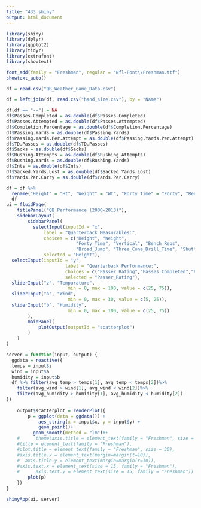 ---
title: "433_shiny"
output: html_document
---

```{r}
library(shiny)
library(dplyr)
library(ggplot2)
library(tidyr)
library(extrafont)
library(showtext)

font_add(family = "Freshman", regular = "Nfl-Font\\Freshman.ttf")
showtext_auto()

df = read.csv("QB_Weather_Game_Data.csv")

df = left_join(df, read.csv("hand_size.csv"), by = "Name")

df[df == "--"] = NA
df$Passes.Completed = as.double(df$Passes.Completed)
df$Passes.Attempted = as.double(df$Passes.Attempted)
df$Completion.Percentage = as.double(df$Completion.Percentage)
df$Passing.Yards = as.double(df$Passing.Yards)
df$Passing.Yards.Per.Attempt = as.double(df$Passing.Yards.Per.Attempt)
df$TD.Passes = as.double(df$TD.Passes)
df$Sacks = as.double(df$Sacks)
df$Rushing.Attempts = as.double(df$Rushing.Attempts)
df$Rushing.Yards = as.double(df$Rushing.Yards)
df$Ints = as.double(df$Ints)
df$Sacked.Yards.Lost = as.double(df$Sacked.Yards.Lost)
df$Yards.Per.Carry = as.double(df$Yards.Per.Carry)

df = df %>%
  rename("Height" = "Ht", "Weight" = "Wt", "Forty_Time" = "Forty", "Bench_Reps" = "BenchReps", "Broad_Jump" = "BroadJump", "Three_Cone_Drill_Time" = "Cone", "Shuttle_Drill_Time" = "Shuttle", "Passer_Rating" = "Passer.Rating", "Passes_Completed" = "Passes.Completed", "Passes_Attempted" = "Passes.Attempted", "Completion_Percentage" = "Completion.Percentage", "Passing_Yards" = "Passing.Yards", "Passing_Yards_Per_Attempt" = "Passing.Yards.Per.Attempt", "Touchdown_Passes" = "TD.Passes", "Interceptions" = "Ints", "Rushing_Attempts" = "Rushing.Attempts", "Sacked_Yards_Lost" = "Sacked.Yards.Lost", "Yards_Per_Carry" = "Yards.Per.Carry")
  df
ui = fluidPage(
    titlePanel("QB Performance (2000-2013)"),
    sidebarLayout(
        sidebarPanel(
          selectInput(inputId = "x", 
              label = "Quarterback Measurables:", 
              choices = c("Height", "Weight", 
                          "Forty_Time", "Vertical", "Bench_Reps", 
                          "Broad_Jump", "Three_Cone_Drill_Time", "Shuttle_Drill_Time", "Round", "Pick", "Hand_Size"),
              selected = "Height"),
  selectInput(inputId = "y",
                      label = "Quarterback Performance:",
                      choices = c("Passer_Rating","Passes_Completed","Passes_Attempted","Completion_Percentage","Passing_Yards","Passing_Yards_Per_Attempt","TD_Passes","Interceptions","Sacks", "Rushing_Attempts", "Sacked_Yards_Lost", "Yards_Per_Carry"),
                      selected = "Passer_Rating"),
  sliderInput("z", "Tempurature",
                       min = 0, max = 100, value = c(25, 75)),
  sliderInput("a", "Wind",
                       min = 0, max = 30, value = c(5, 25)),
  sliderInput("b", "Humidity",
                       min = 0, max = 100, value = c(25, 75))
        ),
        mainPanel(
            plotOutput(outputId = "scatterplot")
        )
    )
)

server = function(input, output) {
  ggdata = reactive({
  temps = input$z
  wind = input$a
  humidity = input$b
  df %>% filter(avg_temp > temps[1], avg_temp < temps[2])%>%
    filter(avg_wind > wind[1], avg_wind < wind[2])%>%
    filter(avg_humidity > humidity[1], avg_humidity < humidity[2])
})
  
    output$scatterplot = renderPlot({
        p = ggplot(data = ggdata()) +
            aes_string(x = input$x, y = input$y) +
            geom_point()+
          geom_smooth(method = "lm")#+
    #      theme(axis.title = element_text(family = "Freshman", size = 20),
    #title = element_text(family = "Freshman"),
    #plot.title = element_text(family = "Freshman", size = 30),
    #axis.title.x = element_text(margin=margin(t=10)),
    #  axis.title.y = element_text(margin=margin(r=10)),
    #axis.text.x = element_text(size = 15, family = "Freshman"),
    #      axis.text.y = element_text(size = 15, family = "Freshman"))
        plot(p)
    })
}

shinyApp(ui, server)
```